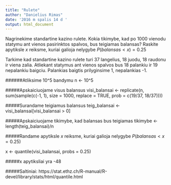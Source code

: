---
title: "Rulete"
author: "Danielius Rimas"
date: '2016 m spalis 14 d '
output: html_document
---
Nagrinekime standartine kazino rulete. Kokia tikimybe, kad po $1000$ vienodu statymu ant vienos pasirinktos spalvos, bus teigiamas balansas? Raskite apytiksle $x$ reiksme, kuriai galioja nelygybe $P(balansas<x)=0.25$

Tarkime kad standartine kazino rulete turi 37 langelius, 18 juodu, 18 raudonu ir viena zalia. 
Atliekant statymus ant vienos spalvos bus 18 palankiu ir 19 nepalankiu baigciu. Palankias baigtis prilyginsime 1, nepalankias -1. 

######Atliksime 10^5 bandymu
n <- 10^5

#####Apskaiciuojame visus balansus
visi_balansai <- replicate(n, sum(sample(c(-1, 1), size = 1000, replace = TRUE, prob = c(19/37, 18/37))))

#####Surandame teigiamus balansus
teig_balansai <- visi_balansai[visi_balansai > 0]

#####Apskaiciuojame tikimybe, kad balansas bus teigiamas
tikimybe <- length(teig_balansai)/n

#####Randame apytiksle $x$ reiksme, kuriai galioja nelygybe $P(balansas<x=0.25)$

x <- quantile(visi_balansai, probs = 0.25)

#####x apytiksliai yra -48

#####Saltiniai: https://stat.ethz.ch/R-manual/R-devel/library/stats/html/quantile.html